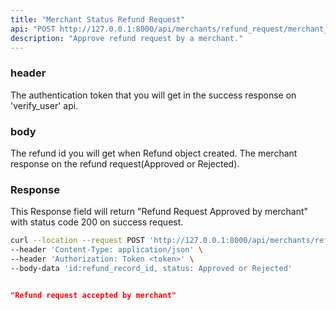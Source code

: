 ```yaml
---
title: "Merchant Status Refund Request"
api: "POST http://127.0.0.1:8000/api/merchants/refund_request/merchant_status_refund_request/"
description: "Approve refund request by a merchant."
---
```


### header
<ParamField header="Authorization" type="string">
  The authentication token that you will get in the success response on 'verify_user' api.
</ParamField>

### body
<ParamField body="id" type="string">
  The refund id you will get when Refund object created.
</ParamField>

<ParamField body="status" type="string">
  The merchant response on the refund request(Approved or Rejected).
</ParamField>

### Response

<ResponseField name="success" type="number">
  This Response field will return "Refund Request Approved by merchant" with status code 200 on success request.
</ResponseField>

<RequestExample>

```bash Example Request
curl --location --request POST 'http://127.0.0.1:8000/api/merchants/refund_request/merchant_status_refund_request/' \
--header 'Content-Type: application/json' \
--header 'Authorization: Token <token>' \
--body-data 'id:refund_record_id, status: Approved or Rejected'

```

</RequestExample>

<ResponseExample>

```json Response

"Refund request accepted by merchant"
    
```

</ResponseExample>
